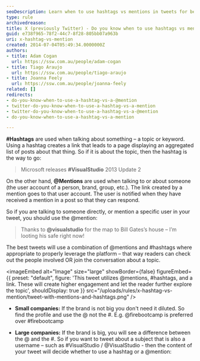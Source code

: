 ```yaml
---
seoDescription: Learn when to use hashtags vs mentions in tweets for better engagement.
type: rule
archivedreason:
title: X (previously Twitter) - Do you know when to use hashtags vs mentions?
guid: e738f965-78f2-44c7-8f28-805bb07a963b
uri: x-hashtag-vs-mention
created: 2014-07-04T05:49:34.0000000Z
authors:
- title: Adam Cogan
  url: https://ssw.com.au/people/adam-cogan
- title: Tiago Araujo
  url: https://ssw.com.au/people/tiago-araujo
- title: Joanna Feely
  url: https://ssw.com.au/people/joanna-feely
related: []
redirects:
- do-you-know-when-to-use-a-hashtag-vs-a-@mention
- twitter-do-you-know-when-to-use-a-hashtag-vs-a-mention
- twitter-do-you-know-when-to-use-a-hashtag-vs-a-@mention
- do-you-know-when-to-use-a-hashtag-vs-a-mention

---
```


**#Hashtags** are used when talking about something – a topic or keyword. Using a hashtag creates a link that leads to a page displaying an aggregated list of posts about that thing.
So if it is about the topic, then the hashtag is the way to go:

> Microsoft releases **#VisualStudio** 2013 Update 2

On the other hand, **@Mentions** are used when talking to or about someone (the user account of a person, brand, group, etc.). The link created by a mention goes to that user account. The user is notified when they have received a mention in a post so that they can respond.

So if you are talking to someone directly, or mention a specific user in your tweet, you should use the @mention:

> Thanks to **@visualstudio** for the map to Bill Gates’s house – I’m looting his safe right now!

The best tweets will use a combination of @mentions and #hashtags where appropriate to properly leverage the platform – that way readers can check out the people involved OR join the conversation about a topic.


<imageEmbed
  alt="Image"
  size="large"
  showBorder={false}
  figureEmbed={{
    preset: "default",
    figure: 'This tweet utilizes @mentions, #hashtags, and a link. These will create higher engagement and let the reader further explore the topic',
    shouldDisplay: true
  }}
  src="/uploads/rules/x-hashtag-vs-mention/tweet-with-mentions-and-hashtags.png"
/>

* **Small companies:** If the brand is not big you don't need it diluted. So find the profile and use the @ not the \#. E.g. @firebootcamp is preferred over #firebootcamp

* **Large companies:** If the brand is big, you will see a difference between the @ and the #. So if you want to tweet about a subject that is also a username – such as #VisualStudio / @VisualStudio - then the content of your tweet will decide whether to use a hashtag or a @mention: